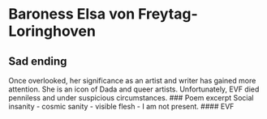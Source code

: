 # Baroness Elsa von Freytag-Loringhoven
## Sad ending
Once overlooked, her significance as an artist and writer has gained more attention. She is an icon of Dada and queer artists. Unfortunately, EVF died penniless and under suspicious circumstances. 
### Poem excerpt
Social insanity - cosmic sanity - visible flesh - I am not present.
#### EVF
